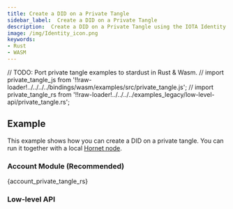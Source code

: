 ```yaml
---
title: Create a DID on a Private Tangle
sidebar_label:  Create a DID on a Private Tangle
description:  Create a DID on a Private Tangle using the IOTA Identity Rust Library or its WASM bindings
image: /img/Identity_icon.png
keywords:
- Rust
- WASM
---
```

// TODO: Port private tangle examples to stardust in Rust & Wasm.
// import private_tangle_js from  '!!raw-loader!../../../../bindings/wasm/examples/src/private_tangle.js';
// import private_tangle_rs from  '!!raw-loader!../../../../examples_legacy/low-level-api/private_tangle.rs';

## Example

This example shows how you can create a DID on a private tangle. You can run it together with a local [Hornet node](https://wiki.iota.org/hornet/welcome).

### Account Module (Recommended)

<CodeBlock className="language-rust">
    {account_private_tangle_rs}
</CodeBlock>

### Low-level API

<!-- <Tabs
    groupId="programming-languages"
    defaultValue="rust"
    values={[
        {label: 'Rust', value: 'rust'},
        {label: 'Node.js', value: 'nodejs'},
    ]
    }>
    <TabItem value="rust">
        <CodeBlock className="language-rust">
            {private_tangle_rs}
        </CodeBlock>
    </TabItem>
    <TabItem value='nodejs'>
        <CodeBlock className="language-javascript">
            {private_tangle_js}
        </CodeBlock></TabItem>
</Tabs> -->
